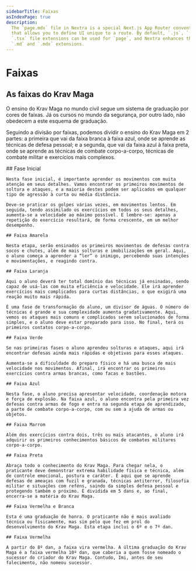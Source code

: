```yaml
---
sidebarTitle: Faixas
asIndexPage: true
description:
  The `page.mdx` file in Nextra is a special Next.js App Router convention file
  that allows you to define UI unique to a route. By default, `.js`, `.jsx`, or
  `.tsx` file extensions can be used for `page`, and Nextra enhances them with
  `.md` and `.mdx` extensions.
---
```



# Faixas

## As faixas do Krav Maga

O ensino do Krav Maga no mundo civil segue um sistema de graduação por cores de faixas. Já os cursos no mundo da segurança, por outro lado, não obedecem a este esquema de graduação.

Seguindo a divisão por faixas, podemos dividir o ensino do Krav Maga em 2 partes: a primeira que vai da faixa branca à faixa azul, onde se aprende as técnicas de defesa pessoal; e a segunda, que vai da faixa azul à faixa preta, onde se aprende as técnicas de combate corpo-a-corpo, técnicas de combate militar e exercícios mais complexos.

<Steps>
    ## Fase Inicial

    Nesta fase inicial, é importante aprender os movimentos com muita atenção em seus detalhes. Vamos encontrar os primeiros movimentos de soltura e ataques, e a maioria destes podem ser aplicados em qualquer tipo de agressão à curta ou média distância.

    Deve-se praticar os golpes várias vezes, em movimentos lentos. Em seguida, tendo assimilado os exercícios em todos os seus detalhes, aumenta-se a velocidade ao máximo possível. E lembre-se: apenas a repetição do exercício resultará, de forma crescente, em um melhor desempenho.

    ## Faixa Amarela

    Nesta etapa, serão ensinados os primeiros movimentos de defesas contra socos e chutes, além de mais solturas e imobilizações em geral. Aqui, o aluno começa a aprender a “ler” o inimigo, percebendo suas intenções e movimentações, e reagindo contra.

    ## Faixa Laranja

    Aqui o aluno deverá ter total domínio das técnicas já ensinadas, sendo capaz de usá-las com muita eficiência e velocidade. Ele irá aprender exercícios mais complicados para curtas distâncias, o que exigirá uma reação muito mais rápida.

    É uma fase de transformação do aluno, um divisor de águas. O número de técnicas é grande e sua complexidade aumenta gradativamente. Aqui, vemos os ataques mais comuns e complicados serem solucionados de forma simples, e o aluno deve estar preparado para isso. No final, terá os primeiros contatos corpo-a-corpo.

    ## Faixa Verde

    Se nas primeiras fases o aluno aprendeu solturas e ataques, aqui irá encontrar defesas ainda mais rápidas e objetivas para esses ataques.

    Aumenta-se a dificuldade do preparo físico e há uma busca de mais velocidade nos movimentos. Afinal, irá encontrar os primeiros exercícios contra armas brancas, como facas e bastões.

    ## Faixa Azul

    Nesta fase, o aluno precisa apresentar velocidade, coordenação motora e força de explosão. Na faixa azul, o aluno encontra pela primeira vez defesas contra armas de fogo e entra na segunda etapa de aprendizado, a parte de combate corpo-a-corpo, com ou sem a ajuda de armas ou objetos.

    ## Faixa Marrom

    Além dos exercícios contra dois, três ou mais atacantes, o aluno irá adquirir os primeiros conhecimentos básicos de combates militares corpo-a-corpo.

    ## Faixa Preta

    Abraça todo o conhecimento do Krav Maga. Para chegar nela, o praticante deve demonstrar extrema habilidade física e técnica, além de controle emocional, postura e caráter. É aqui que se aprende defesas de ameaças com fuzil e granada, técnicas antiterror, filosofia militar e situações com reféns, saindo da simples defesa pessoal e protegendo também o próximo. É dividida em 5 dans e, ao final, encerra-se a matéria do Krav Maga.

    ## Faixa Vermelha e Branca

    Esta é uma graduação de honra. O praticante não é mais avaliado técnica ou fisicamente, mas sim pelo que fez em prol do desenvolvimento do Krav Maga. Esta etapa inclui o 6º e o 7º dan.

    ## Faixa Vermelha

    A partir do 8º dan, a faixa vira vermelha. A última graduação do Krav Maga é a faixa vermelha 10º dan, que caberia a quem fosse nomeado o sucessor do criador do Krav Maga. Contudo, Imi, antes de seu falecimento, não nomeou sucessor.

</Steps>
